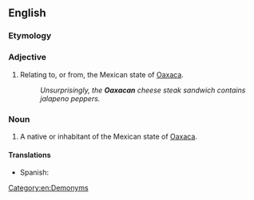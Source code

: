 ==English==

===Etymology===
{{suffix|en|Oaxaca|an}}

===Adjective===
{{en-adj|-}}

# Relating to, or from, the Mexican state of [[Oaxaca]].
#: ''Unsurprisingly, the '''Oaxacan''' cheese steak sandwich contains jalapeno peppers.''

===Noun===
{{en-noun}}

# A native or inhabitant of the Mexican state of [[Oaxaca]].

====Translations====
{{trans-top}}
* Spanish: {{t+|es|oaxaqueño|m}}
{{trans-mid}}
{{trans-bottom}}

[[Category:en:Demonyms]]